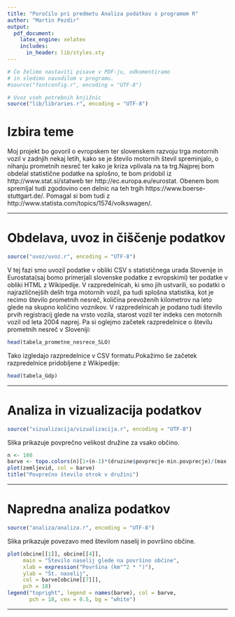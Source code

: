```yaml
---
title: "Poročilo pri predmetu Analiza podatkov s programom R"
author: "Martin Pezdir"
output:
  pdf_document:
    latex_engine: xelatex
    includes:
      in_header: lib/styles.sty
---
```


```r
# Če želimo nastaviti pisave v PDF-ju, odkomentiramo
# in sledimo navodilom v programu.
#source("fontconfig.r", encoding = "UTF-8")

# Uvoz vseh potrebnih knjižnic
source("lib/libraries.r", encoding = "UTF-8")
```

# Izbira teme

Moj projekt bo govoril o evropskem ter slovenskem razvoju trga motornih vozil v zadnjih nekaj letih, kako se je število motornih števil spreminjalo, o nihanju prometnih nesreč ter kako je kriza vplivala na ta trg.Najprej bom obdelal statistične podatke na splošno, te bom pridobil iz http://www.stat.si/statweb ter http://ec.europa.eu/eurostat. Obenem bom spremljal tudi zgodovino cen delnic na teh trgih https://www.boerse-stuttgart.de/. Pomagal si bom tudi z http://www.statista.com/topics/1574/volkswagen/.

***

# Obdelava, uvoz in čiščenje podatkov

```r
source("uvoz/uvoz.r", encoding = "UTF-8")
```
V tej fazi smo uvozil podatke v obliki CSV s statističnega urada Slovenije in Eurostata(saj bomo primerjali slovenske podatke z evropskimi) ter podatke v obliki HTML z Wikipedije. V razpredelnicah, ki smo jih ustvarili, so podatki o najrazličnejših delih trga motornih vozil, pa tudi splošna statistika, kot je recimo število prometnih nesreč, količina prevoženih kilometrov na leto glede na skupno količino voznikov. V razpredelnicah je podano tudi število prvih registracij glede na vrsto vozila, starost vozil ter indeks cen motornih vozil od leta 2004 naprej. Pa si oglejmo začetek razpredelnice o številu prometnih nesreč v Sloveniji:
```r
head(tabela_prometne_nesrece_SLO)
```
Tako izgledajo razpredelnice v CSV formatu.Pokažimo še začetek razpredelnice pridobljene z Wikipedije:
```r
head(tabela_Gdp)
```


***

# Analiza in vizualizacija podatkov

```r
source("vizualizacija/vizualizacija.r", encoding = "UTF-8")
```

Slika \ref{fig:zemljevid} prikazuje povprečno velikost družine za vsako občino.

```r
n <- 100
barve <- topo.colors(n)[1+(n-1)*(druzine$povprecje-min.povprecje)/(max.povprecje-min.povprecje)]
plot(zemljevid, col = barve)
title("Povprečno število otrok v družini")
```

***

# Napredna analiza podatkov

```r
source("analiza/analiza.r", encoding = "UTF-8")
```

Slika \ref{fig:graf} prikazuje povezavo med številom naselij in površino občine.

```r
plot(obcine[[1]], obcine[[4]],
     main = "Število naselij glede na površino občine",
     xlab = expression("Površina (km"^2 * ")"),
     ylab = "Št. naselij",
     col = barve[obcine[[7]]],
     pch = 18)
legend("topright", legend = names(barve), col = barve,
       pch = 18, cex = 0.5, bg = "white")
```

***
